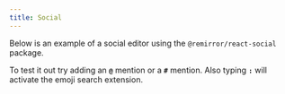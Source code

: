 ```yaml
---
title: Social
---
```



Below is an example of a social editor using the `@remirror/react-social` package.

To test it out try adding an **`@`** mention or a **`#`** mention. Also typing **`:`** will activate the emoji search extension.

<ExampleSocialEditor autoFocus={true} placeholder='Start typing...'>
  <ProsemirrorDevTools />
</ExampleSocialEditor>
